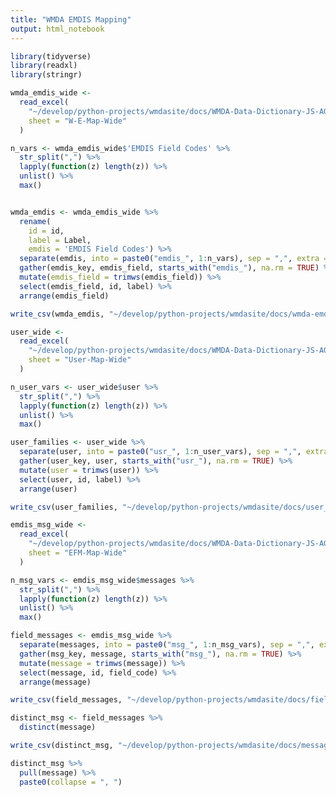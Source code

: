 ```yaml
---
title: "WMDA EMDIS Mapping"
output: html_notebook
---
```



```r
library(tidyverse)
library(readxl)
library(stringr)

```


```r
wmda_emdis_wide <-
  read_excel(
    "~/develop/python-projects/wmdasite/docs/WMDA-Data-Dictionary-JS-AGM-2017-08-17-v3.xlsx",
    sheet = "W-E-Map-Wide"
  )

n_vars <- wmda_emdis_wide$'EMDIS Field Codes' %>% 
  str_split(",") %>%
  lapply(function(z) length(z)) %>% 
  unlist() %>% 
  max()


wmda_emdis <- wmda_emdis_wide %>%
  rename(
    id = id,
    label = Label,
    emdis = 'EMDIS Field Codes') %>%
  separate(emdis, into = paste0("emdis_", 1:n_vars), sep = ",", extra = "merge", fill = "right") %>%
  gather(emdis_key, emdis_field, starts_with("emdis_"), na.rm = TRUE) %>%
  mutate(emdis_field = trimws(emdis_field)) %>%
  select(emdis_field, id, label) %>%
  arrange(emdis_field)

write_csv(wmda_emdis, "~/develop/python-projects/wmdasite/docs/wmda-emdis.csv")

```

```r
user_wide <- 
  read_excel(
    "~/develop/python-projects/wmdasite/docs/WMDA-Data-Dictionary-JS-AGM-2017-08-17-v3.xlsx",
    sheet = "User-Map-Wide"
  )

n_user_vars <- user_wide$user %>% 
  str_split(",") %>%
  lapply(function(z) length(z)) %>% 
  unlist() %>% 
  max()

user_families <- user_wide %>%
  separate(user, into = paste0("usr_", 1:n_user_vars), sep = ",", extra = "merge", fill = "right") %>%
  gather(user_key, user, starts_with("usr_"), na.rm = TRUE) %>%
  mutate(user = trimws(user)) %>%
  select(user, id, label) %>%
  arrange(user)

write_csv(user_families, "~/develop/python-projects/wmdasite/docs/user_families.csv")

```



```r
emdis_msg_wide <- 
  read_excel(
    "~/develop/python-projects/wmdasite/docs/WMDA-Data-Dictionary-JS-AGM-2017-08-17-v3.xlsx",
    sheet = "EFM-Map-Wide"
  )

n_msg_vars <- emdis_msg_wide$messages %>% 
  str_split(",") %>%
  lapply(function(z) length(z)) %>% 
  unlist() %>% 
  max()

field_messages <- emdis_msg_wide %>%
  separate(messages, into = paste0("msg_", 1:n_msg_vars), sep = ",", extra = "merge", fill = "right") %>%
  gather(msg_key, message, starts_with("msg_"), na.rm = TRUE) %>%
  mutate(message = trimws(message)) %>%
  select(message, id, field_code) %>%
  arrange(message)

write_csv(field_messages, "~/develop/python-projects/wmdasite/docs/field_messages.csv")

```

```r

distinct_msg <- field_messages %>%
  distinct(message)

write_csv(distinct_msg, "~/develop/python-projects/wmdasite/docs/messages.csv")

distinct_msg %>%
  pull(message) %>%
  paste0(collapse = ", ")


```
